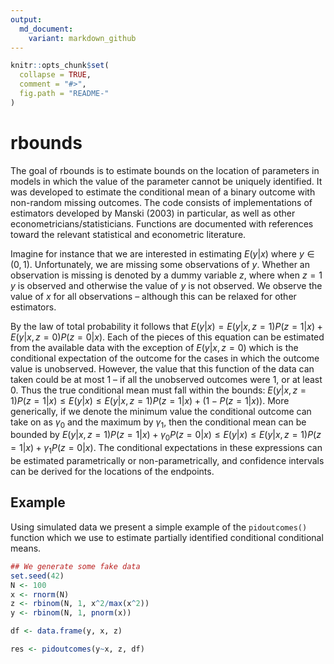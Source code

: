```yaml
---
output:
  md_document:
    variant: markdown_github
---
```


<!-- README.md is generated from README.Rmd. Please edit that file -->

```r
knitr::opts_chunk$set(
  collapse = TRUE,
  comment = "#>",
  fig.path = "README-"
)
```

# rbounds

The goal of rbounds is to estimate bounds on the location of parameters
in models in which the value of the parameter cannot be uniquely
identified. It was developed to estimate the conditional mean of a 
binary outcome with non-random missing outcomes.
The code consists of implementations of estimators
developed by Manski (2003) in particular, as well as other 
econometricians/statisticians. Functions are 
documented with references toward the relevant statistical and 
econometric literature.

Imagine for instance that we are interested in estimating
$E(y | x)$ where $y \in (0,1)$. Unfortunately, we are 
missing some observations of $y$. Whether an observation
is missing is denoted by a dummy variable $z$, where when $z=1$
$y$ is observed and otherwise the value of $y$ is not observed.
We observe the value of $x$ for all observations -- although
this can be relaxed for other estimators.

By the law of total probability it follows that 
$E(y | x) = E(y | x, z = 1)P(z = 1 | x) + E(y | x, z = 0)P(z = 0 | x)$.
Each of the pieces of this equation can be estimated from 
the available data with the exception of $E(y|x, z=0)$ which
is the conditional expectation of the outcome for the cases in 
which the outcome value is unobserved. However, the value that this
function of the data can taken could be at most $1$ -- if all the
unobserved outcomes were 1, or at least $0$. Thus the true
conditional mean must fall within the bounds:
$E(y | x, z = 1)P(z = 1 | x) \leq E(y | x) \leq E(y | x, z = 1)P(z = 1 | x ) + (1 - P(z = 1 | x))$. 
More generically, if we denote the minimum value the conditional 
outcome can take on as $\gamma_0$ and the maximum by $\gamma_1$, then 
the conditional mean can be bounded by 
$E(y | x, z = 1)P(z = 1 | x) + \gamma_0P(z=0|x) \leq E(y | x) \leq E(y | x, z = 1)P(z = 1 | x ) + \gamma_1 P(z = 0 | x)$.
The conditional expectations in these expressions can be estimated 
parametrically or non-parametrically, and confidence intervals can be 
derived for the locations of the endpoints.

## Example

Using simulated data we present a simple example of the `pidoutcomes()` function
which we use to estimate partially identified conditional conditional means.

```r
## We generate some fake data
set.seed(42)
N <- 100
x <- rnorm(N)
z <- rbinom(N, 1, x^2/max(x^2))
y <- rbinom(N, 1, pnorm(x))

df <- data.frame(y, x, z)

res <- pidoutcomes(y~x, z, df)

```
